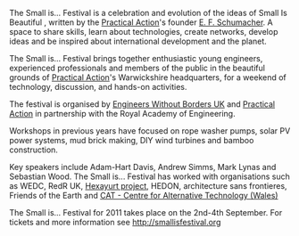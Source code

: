 The Small is... Festival is a celebration and evolution of the ideas of Small Is Beautiful , written by the [[Practical Action]]'s founder [[E. F. Schumacher]]. A space to share skills, learn about technologies, create networks, develop ideas and be inspired about international development and the planet.


The Small is... Festival brings together enthusiastic young engineers, experienced professionals and members of the public in the beautiful grounds of [[Practical Action]]'s Warwickshire headquarters, for a weekend of technology, discussion, and hands-on activities.


The festival is organised by [[Engineers Without Borders UK]] and [[Practical Action]] in partnership with the Royal Academy of Engineering. 


Workshops in previous years have focused on rope washer pumps, solar PV power systems, mud brick making, DIY wind turbines and bamboo construction.


Key speakers include Adam-Hart Davis, Andrew Simms, Mark Lynas and Sebastian Wood. The Small is... Festival has worked with organisations such as WEDC, RedR UK, [[Hexayurt project]], HEDON, architecture sans frontieres, Friends of the Earth and [[CAT - Centre for Alternative Technology (Wales)]]


The Small is... Festival for 2011 takes place on the 2nd-4th September. For tickets and more information see http://smallisfestival.org